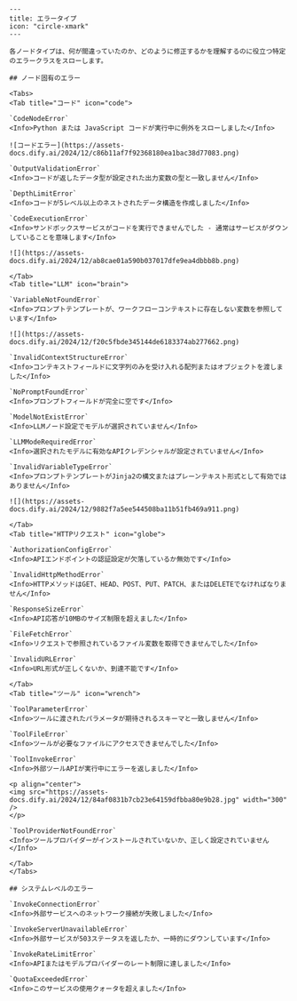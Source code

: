 ```mdx
---
title: エラータイプ
icon: "circle-xmark"
---

各ノードタイプは、何が間違っていたのか、どのように修正するかを理解するのに役立つ特定のエラークラスをスローします。

## ノード固有のエラー

<Tabs>
<Tab title="コード" icon="code">

`CodeNodeError`
<Info>Python または JavaScript コードが実行中に例外をスローしました</Info>

![コードエラー](https://assets-docs.dify.ai/2024/12/c86b11af7f92368180ea1bac38d77083.png)

`OutputValidationError`
<Info>コードが返したデータ型が設定された出力変数の型と一致しません</Info>

`DepthLimitError`
<Info>コードが5レベル以上のネストされたデータ構造を作成しました</Info>

`CodeExecutionError`
<Info>サンドボックスサービスがコードを実行できませんでした - 通常はサービスがダウンしていることを意味します</Info>

![](https://assets-docs.dify.ai/2024/12/ab8cae01a590b037017dfe9ea4dbbb8b.png)

</Tab>
<Tab title="LLM" icon="brain">

`VariableNotFoundError`
<Info>プロンプトテンプレートが、ワークフローコンテキストに存在しない変数を参照しています</Info>

![](https://assets-docs.dify.ai/2024/12/f20c5fbde345144de6183374ab277662.png)

`InvalidContextStructureError`
<Info>コンテキストフィールドに文字列のみを受け入れる配列またはオブジェクトを渡しました</Info>

`NoPromptFoundError`
<Info>プロンプトフィールドが完全に空です</Info>

`ModelNotExistError`
<Info>LLMノード設定でモデルが選択されていません</Info>

`LLMModeRequiredError`
<Info>選択されたモデルに有効なAPIクレデンシャルが設定されていません</Info>

`InvalidVariableTypeError`
<Info>プロンプトテンプレートがJinja2の構文またはプレーンテキスト形式として有効ではありません</Info>

![](https://assets-docs.dify.ai/2024/12/9882f7a5ee544508ba11b51fb469a911.png)

</Tab>
<Tab title="HTTPリクエスト" icon="globe">

`AuthorizationConfigError`
<Info>APIエンドポイントの認証設定が欠落しているか無効です</Info>

`InvalidHttpMethodError`
<Info>HTTPメソッドはGET、HEAD、POST、PUT、PATCH、またはDELETEでなければなりません</Info>

`ResponseSizeError`
<Info>API応答が10MBのサイズ制限を超えました</Info>

`FileFetchError`
<Info>リクエストで参照されているファイル変数を取得できませんでした</Info>

`InvalidURLError`
<Info>URL形式が正しくないか、到達不能です</Info>

</Tab>
<Tab title="ツール" icon="wrench">

`ToolParameterError`
<Info>ツールに渡されたパラメータが期待されるスキーマと一致しません</Info>

`ToolFileError`
<Info>ツールが必要なファイルにアクセスできませんでした</Info>

`ToolInvokeError`
<Info>外部ツールAPIが実行中にエラーを返しました</Info>

<p align="center">
<img src="https://assets-docs.dify.ai/2024/12/84af0831b7cb23e64159dfbba80e9b28.jpg" width="300" />
</p>

`ToolProviderNotFoundError`
<Info>ツールプロバイダーがインストールされていないか、正しく設定されていません</Info>

</Tab>
</Tabs>

## システムレベルのエラー

`InvokeConnectionError`
<Info>外部サービスへのネットワーク接続が失敗しました</Info>

`InvokeServerUnavailableError` 
<Info>外部サービスが503ステータスを返したか、一時的にダウンしています</Info>

`InvokeRateLimitError`
<Info>APIまたはモデルプロバイダーのレート制限に達しました</Info>

`QuotaExceededError`
<Info>このサービスの使用クォータを超えました</Info>
```